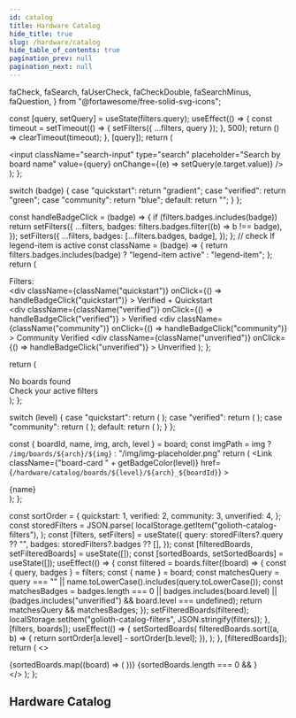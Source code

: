 ```yaml
---
id: catalog
title: Hardware Catalog
hide_title: true
slug: /hardware/catalog
hide_table_of_contents: true
pagination_prev: null
pagination_next: null
---
```


  faCheck,
  faSearch,
  faUserCheck,
  faCheckDouble,
  faSearchMinus,
  faQuestion,
} from "@fortawesome/free-solid-svg-icons";

  const [query, setQuery] = useState(filters.query);
  useEffect(() => {
    const timeout = setTimeout(() => {
      setFilters({ ...filters, query });
    }, 500);
    return () => clearTimeout(timeout);
  }, [query]);
  return (
    <div className="search-input-group">
      <span className="search-icon">
        <FontAwesomeIcon icon={faSearch} />
      </span>
      <input
        className="search-input"
        type="search"
        placeholder="Search by board name"
        value={query}
        onChange={(e) => setQuery(e.target.value)}
      />
    </div>
  );
};

  switch (badge) {
    case "quickstart":
      return "gradient";
    case "verified":
      return "green";
    case "community":
      return "blue";
    default:
      return "";
  }
};

  const handleBadgeClick = (badge) => {
    if (filters.badges.includes(badge))
      return setFilters({
        ...filters,
        badges: filters.badges.filter((b) => b !== badge),
      });
    setFilters({
      ...filters,
      badges: [...filters.badges, badge],
    });
  };
  // check If legend-item is active
  const className = (badge) => {
    return filters.badges.includes(badge)
      ? "legend-item active"
      : "legend-item";
  };
  return (
    <div className="legend">
      <div className="legend-title">Filters:</div>
      <div
        className={className("quickstart")}
        onClick={() => handleBadgeClick("quickstart")}
      >
        <FontAwesomeIcon
          icon={faCheckDouble}
          className="board-status-badge gradient"
        />
        <span>Verified + Quickstart</span>
      </div>
      <div
        className={className("verified")}
        onClick={() => handleBadgeClick("verified")}
      >
        <FontAwesomeIcon icon={faCheck} className="board-status-badge green" />
        <span>Verified</span>
      </div>
      <div
        className={className("community")}
        onClick={() => handleBadgeClick("community")}
      >
        <FontAwesomeIcon
          icon={faUserCheck}
          className="board-status-badge blue"
        />
        <span>Community Verified</span>
      </div>
      <div
        className={className("unverified")}
        onClick={() => handleBadgeClick("unverified")}
      >
        <FontAwesomeIcon icon={faQuestion} className="board-status-badge" />
        <span>Unverified</span>
      </div>
    </div>
  );
};

  return (
    <div className="empty">
      <span className="empty-icon">
        <FontAwesomeIcon icon={faSearchMinus} />
      </span>
      <div className="empty-text">No boards found</div>
      <div className="empty-detail">Check your active filters</div>
    </div>
  );
};

  switch (level) {
    case "quickstart":
      return (
        <FontAwesomeIcon
          icon={faCheckDouble}
          className="board-status-badge gradient"
        />
      );
    case "verified":
      return (
        <FontAwesomeIcon icon={faCheck} className="board-status-badge green" />
      );
    case "community":
      return (
        <FontAwesomeIcon
          icon={faUserCheck}
          className="board-status-badge blue"
        />
      );
    default:
      return (
        <FontAwesomeIcon icon={faQuestion} className="board-status-badge" />
      );
  }
};

  const { boardId, name, img, arch, level } = board;
  const imgPath = img ? `/img/boards/${arch}/${img}` : "/img/img-placeholder.png"
  return (
    <Link
      className={"board-card " + getBadgeColor(level)}
      href={`/hardware/catalog/boards/${level}/${arch}_${boardId}`}
    >
      <div className="board-card-image">
        <div className="board-card-badge-container">
          <BoardStatusBadge level={level} title={level} />
        </div>
        <Image img={imgPath} />
      </div>
      <div className="board-card-footer" title={name}>
        {name}
      </div>
    </Link>
  );
};

  const sortOrder = {
    quickstart: 1,
    verified: 2,
    community: 3,
    unverified: 4,
  };
  const storedFilters = JSON.parse(
    localStorage.getItem("golioth-catalog-filters"),
  );
  const [filters, setFilters] = useState({
    query: storedFilters?.query ?? "",
    badges: storedFilters?.badges ?? [],
  });
  const [filteredBoards, setFilteredBoards] = useState([]);
  const [sortedBoards, setSortedBoards] = useState([]);
  useEffect(() => {
    const filtered = boards.filter((board) => {
      const { query, badges } = filters;
      const { name } = board;
      const matchesQuery =
        query === "" || name.toLowerCase().includes(query.toLowerCase());
      const matchesBadges =
        badges.length === 0 ||
        badges.includes(board.level) ||
        (badges.includes("unverified") && board.level === undefined);
      return matchesQuery && matchesBadges;
    });
    setFilteredBoards(filtered);
    localStorage.setItem("golioth-catalog-filters", JSON.stringify(filters));
  }, [filters, boards]);
  useEffect(() => {
    setSortedBoards(
      filteredBoards.sort((a, b) => {
        return sortOrder[a.level] - sortOrder[b.level];
      }),
    );
  }, [filteredBoards]);
  return (
    <>
      <Legend filters={filters} setFilters={setFilters} />
      <SearchInput filters={filters} setFilters={setFilters} />
      <div className="board-list">
        {sortedBoards.map((board) => (
          <Board key={board.boardId} board={board} />
        ))}
        {sortedBoards.length === 0 && <Empty />}
      </div>
    </>
  );
};

## Hardware Catalog

<BoardList boards={boards} />

